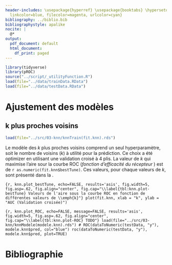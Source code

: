 ```yaml
---
header-includes: \usepackage{hyperref} \usepackage{booktabs} \hypersetup{ colorlinks=true,
  linkcolor=blue, filecolor=magenta, urlcolor=cyan}
bibliography: ../biblio.bib
bibliographystyle: apalike
nocite: | 
  @*
output:
  pdf_document: default
  html_document:
    df_print: paged
---
```

\newpage
\begin{flushright}
    \textbf{Équipe 8}
\end{flushright}

\begin{center}
    \vspace{2\baselineskip}
    Charles Comeau \\
    (111 185 421) \\
    \vspace{1\baselineskip}
    Nicholas Langevin \\
    (111 184 631) \\
    \vspace{1\baselineskip}
    Andréanne Larouche \\
    (111 190 518) \\
    \vspace{7\baselineskip}
    Apprentissage statistique en actuariat\\
    ACT-3114 \\
    \vspace{7\baselineskip}
    {\large
    \textbf{Analyse des données de renouvellement d'assurance}} \\
    \vspace{8\baselineskip}
    présenté à \\
    Marie-Pier Côté \\
    \vspace{9\baselineskip}
    École d’actuariat \\
    Université Laval \\
    27 février 2020
\end{center}


\newpage

\tableofcontents

```r
library(tidyverse)
library(pROC)
source("../script/_utilityFunction.R")
load(file="../data/trainData.RData")
load(file="../data/testData.RData")
```

# Ajustement des modèles

## k plus proches voisins

```r
load(file="../src/03-knn/knnTrain(fit.knn).rds")
```
Le modèle des _k_ plus proches voisins comprend un seul hyperparamètre, 
soit le nombre de voisins (_k_) à utilité pour la prédiction. Ce choix a 
été optimizer en utilisant une validation croisé à 4 plis. La valeur de _k_
qui maximise l'aire sour la courbe ROC (_fonction d’efficacité du récepteur
_) est de `r as.numeric(fit.knn$bestTune)`. Ces valeurs, pour chaque valeurs 
de _k_, sont présenté dans la \autoref{tbl:knn.plot-bestTune}.

```{r, knn.plot_bestTune, echo=FALSE, results='asis', fig.width=5, fig.asp=.62, fig.align="center", fig.cap="\\label{tbl:knn.plot-bestTune} Valeurs de l'aire sous la courbe ROC en fonction de différentes valeurs de \\emph{k}"}
plot(fit.knn, xlab = "k", ylab = "AUC (Validation croisée)")
```

```{r, knn.plot_ROC, echo=FALSE, message=FALSE, results='asis', fig.width=5, fig.asp=.62, fig.align="center", fig.cap="\\label{tbl:knn.plot-ROC} TODO"}
load(file="../src/03-knn/knnModele(modele.knn).rds")
# ROC(dataToNumeric(testData, "y"), modele.knn$pred, col="blue")
roc(dataToNumeric(testData, "y"), modele.knn$pred, plot=TRUE)
```




# Bibliographie

::: {#refs}
:::
